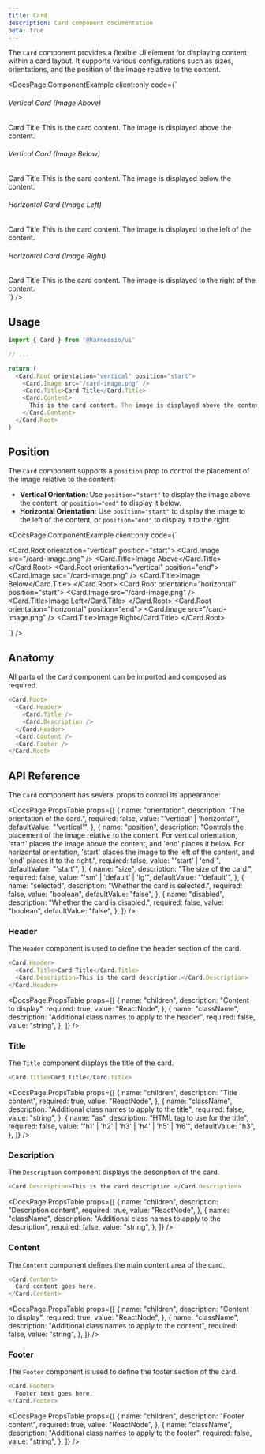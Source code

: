 ```yaml
---
title: Card
description: Card component documentation
beta: true
---
```


The `Card` component provides a flexible UI element for displaying content within a card layout. It supports various configurations such as sizes, orientations, and the position of the image relative to the content.


<DocsPage.ComponentExample
  client:only
  code={`
  <div className="flex flex-col space-y-8">
    <div>
      <h6 className="font-semibold mb-2 text-center">Vertical Card (Image Above)</h6>
      <Card.Root orientation="vertical" position="start">
        <Card.Image src="/card-image.png" />
        <Card.Title>Card Title</Card.Title>
        <Card.Content>
          This is the card content. The image is displayed above the content.
        </Card.Content>
      </Card.Root>
    </div>
    <div>
      <h6 className="font-semibold mb-2 text-center">Vertical Card (Image Below)</h6>
      <Card.Root orientation="vertical" position="end">
        <Card.Image src="/card-image.png" />
        <Card.Title>Card Title</Card.Title>
        <Card.Content>
          This is the card content. The image is displayed below the content.
        </Card.Content>
      </Card.Root>
    </div>
    <div>
      <h6 className="font-semibold mb-2 text-center">Horizontal Card (Image Left)</h6>
      <Card.Root orientation="horizontal" position="start">
        <Card.Image src="/card-image.png" />
        <div>
          <Card.Title>Card Title</Card.Title>
          <Card.Content>
            This is the card content. The image is displayed to the left of the content.
          </Card.Content>
        </div>
      </Card.Root>
    </div>
    <div>
      <h6 className="font-semibold mb-2 text-center">Horizontal Card (Image Right)</h6>
      <Card.Root orientation="horizontal" position="end">
        <Card.Image src="/card-image.png" />
        <div>
          <Card.Title>Card Title</Card.Title>
          <Card.Content>
            This is the card content. The image is displayed to the right of the content.
          </Card.Content>
        </div>
      </Card.Root>
    </div>
  </div>`}
/>

## Usage

```typescript jsx
import { Card } from '@harnessio/ui'

// ...

return (
  <Card.Root orientation="vertical" position="start">
    <Card.Image src="/card-image.png" />
    <Card.Title>Card Title</Card.Title>
    <Card.Content>
      This is the card content. The image is displayed above the content.
    </Card.Content>
  </Card.Root>
)
```

## Position

The `Card` component supports a `position` prop to control the placement of the image relative to the content:

- **Vertical Orientation**: Use `position="start"` to display the image above the content, or `position="end"` to display it below.
- **Horizontal Orientation**: Use `position="start"` to display the image to the left of the content, or `position="end"` to display it to the right.

<DocsPage.ComponentExample
  client:only
  code={`<div className="flex flex-col gap-6">
    <Card.Root orientation="vertical" position="start">
      <Card.Image src="/card-image.png" />
      <Card.Title>Image Above</Card.Title>
    </Card.Root>
    <Card.Root orientation="vertical" position="end">
      <Card.Image src="/card-image.png" />
      <Card.Title>Image Below</Card.Title>
    </Card.Root>
    <Card.Root orientation="horizontal" position="start">
      <Card.Image src="/card-image.png" />
      <Card.Title>Image Left</Card.Title>
    </Card.Root>
    <Card.Root orientation="horizontal" position="end">
      <Card.Image src="/card-image.png" />
      <Card.Title>Image Right</Card.Title>
    </Card.Root>
</div>`}
/>

## Anatomy

All parts of the `Card` component can be imported and composed as required.

```typescript jsx
<Card.Root>
  <Card.Header>
    <Card.Title />
    <Card.Description />
  </Card.Header>
  <Card.Content />
  <Card.Footer />
</Card.Root>
```

## API Reference

The `Card` component has several props to control its appearance:

<DocsPage.PropsTable
  props={[
    {
      name: "orientation",
      description: "The orientation of the card.",
      required: false,
      value: "'vertical' | 'horizontal'",
      defaultValue: "'vertical'",
    },
    {
      name: "position",
      description:
        "Controls the placement of the image relative to the content. For vertical orientation, 'start' places the image above the content, and 'end' places it below. For horizontal orientation, 'start' places the image to the left of the content, and 'end' places it to the right.",
      required: false,
      value: "'start' | 'end'",
      defaultValue: "'start'",
    },
    {
      name: "size",
      description: "The size of the card.",
      required: false,
      value: "'sm' | 'default' | 'lg'",
      defaultValue: "'default'",
    },
    {
      name: "selected",
      description: "Whether the card is selected.",
      required: false,
      value: "boolean",
      defaultValue: "false",
    },
    {
      name: "disabled",
      description: "Whether the card is disabled.",
      required: false,
      value: "boolean",
      defaultValue: "false",
    },
  ]}
/>

### Header

The `Header` component is used to define the header section of the card.

```typescript jsx
<Card.Header>
  <Card.Title>Card Title</Card.Title>
  <Card.Description>This is the card description.</Card.Description>
</Card.Header>
```

<DocsPage.PropsTable
  props={[
    {
      name: "children",
      description: "Content to display",
      required: true,
      value: "ReactNode",
    },
    {
      name: "className",
      description: "Additional class names to apply to the header",
      required: false,
      value: "string",
    },
  ]}
/>

### Title

The `Title` component displays the title of the card.

```typescript jsx
<Card.Title>Card Title</Card.Title>
```

<DocsPage.PropsTable
  props={[
    {
      name: "children",
      description: "Title content",
      required: true,
      value: "ReactNode",
    },
    {
      name: "className",
      description: "Additional class names to apply to the title",
      required: false,
      value: "string",
    },
    {
      name: "as",
      description: "HTML tag to use for the title",
      required: false,
      value: "'h1' | 'h2' | 'h3' | 'h4' | 'h5' | 'h6'",
      defaultValue: "h3",
    },
  ]}
/>

### Description

The `Description` component displays the description of the card.

```typescript jsx
<Card.Description>This is the card description.</Card.Description>
```

<DocsPage.PropsTable
  props={[
    {
      name: "children",
      description: "Description content",
      required: true,
      value: "ReactNode",
    },
    {
      name: "className",
      description: "Additional class names to apply to the description",
      required: false,
      value: "string",
    },
  ]}
/>

### Content

The `Content` component defines the main content area of the card.

```typescript jsx
<Card.Content>
  Card content goes here.
</Card.Content>
```

<DocsPage.PropsTable
  props={[
    {
      name: "children",
      description: "Content to display",
      required: true,
      value: "ReactNode",
    },
    {
      name: "className",
      description: "Additional class names to apply to the content",
      required: false,
      value: "string",
    },
  ]}
/>

### Footer

The `Footer` component is used to define the footer section of the card.

```typescript jsx
<Card.Footer>
  Footer text goes here.
</Card.Footer>
```

<DocsPage.PropsTable
  props={[
    {
      name: "children",
      description: "Footer content",
      required: true,
      value: "ReactNode",
    },
    {
      name: "className",
      description: "Additional class names to apply to the footer",
      required: false,
      value: "string",
    },
  ]}
/>
